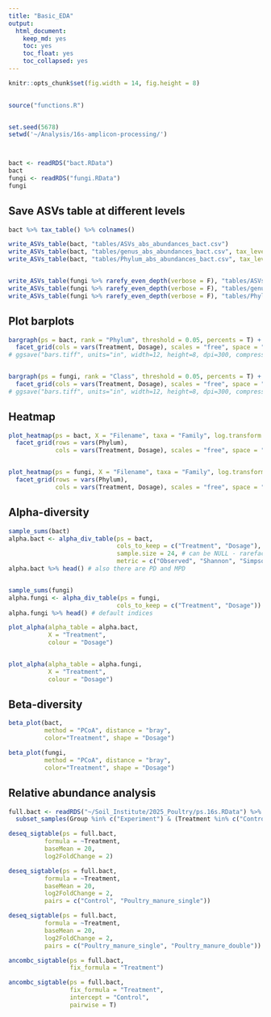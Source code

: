 ```yaml
---
title: "Basic_EDA"
output: 
  html_document: 
    keep_md: yes
    toc: yes
    toc_float: yes
    toc_collapsed: yes
---
```


```r
knitr::opts_chunk$set(fig.width = 14, fig.height = 8)
 

source("functions.R")


set.seed(5678)
setwd('~/Analysis/16s-amplicon-processing/')



bact <- readRDS("bact.RData")
bact
fungi <- readRDS("fungi.RData")
fungi
```

## Save ASVs table at different levels

```r
bact %>% tax_table() %>% colnames()

write_ASVs_table(bact, "tables/ASVs_abs_abundances_bact.csv")
write_ASVs_table(bact, "tables/genus_abs_abundances_bact.csv", tax_level = "Genus")
write_ASVs_table(bact, "tables/Phylum_abs_abundances_bact.csv", tax_level = "Phylum")


write_ASVs_table(fungi %>% rarefy_even_depth(verbose = F), "tables/ASVs_raref_abundances_fungi.csv")
write_ASVs_table(fungi %>% rarefy_even_depth(verbose = F), "tables/genus_raref_abundances_fungi.csv", tax_level = "Genus")
write_ASVs_table(fungi %>% rarefy_even_depth(verbose = F), "tables/Phylum_raref_abundances_fungi.csv", tax_level = "Phylum")
```


## Plot barplots

```r
bargraph(ps = bact, rank = "Phylum", threshold = 0.05, percents = T) +
  facet_grid(cols = vars(Treatment, Dosage), scales = "free", space = "free")
# ggsave("bars.tiff", units="in", width=12, height=8, dpi=300, compression = 'lzw')


bargraph(ps = fungi, rank = "Class", threshold = 0.05, percents = T) +
  facet_grid(cols = vars(Treatment, Dosage), scales = "free", space = "free")
# ggsave("bars.tiff", units="in", width=12, height=8, dpi=300, compression = 'lzw')
```

## Heatmap

```r
plot_heatmap(ps = bact, X = "Filename", taxa = "Family", log.transform = T) + 
  facet_grid(rows = vars(Phylum), 
             cols = vars(Treatment, Dosage), scales = "free", space = "free")


plot_heatmap(ps = fungi, X = "Filename", taxa = "Family", log.transform = F) + 
  facet_grid(rows = vars(Phylum), 
             cols = vars(Treatment, Dosage), scales = "free", space = "free")
```

## Alpha-diversity

```r
sample_sums(bact)
alpha.bact <- alpha_div_table(ps = bact, 
                              cols_to_keep = c("Treatment", "Dosage"),
                              sample.size = 24, # can be NULL - rarefaction to the minimum
                              metric = c("Observed", "Shannon", "Simpson", "Chao1"))
alpha.bact %>% head() # also there are PD and MPD


sample_sums(fungi)
alpha.fungi <- alpha_div_table(ps = fungi, 
                              cols_to_keep = c("Treatment", "Dosage"))
alpha.fungi %>% head() # default indices
```

```r
plot_alpha(alpha_table = alpha.bact,
           X = "Treatment",
           colour = "Dosage")


plot_alpha(alpha_table = alpha.fungi,
           X = "Treatment",
           colour = "Dosage")
```


## Beta-diversity

```r
beta_plot(bact,
          method = "PCoA", distance = "bray", 
          color="Treatment", shape = "Dosage")

beta_plot(fungi,
          method = "PCoA", distance = "bray", 
          color="Treatment", shape = "Dosage")
```


## Relative abundance analysis

```r
full.bact <- readRDS("~/Soil_Institute/2025_Poultry/ps.16s.RData") %>%
  subset_samples(Group %in% c("Experiment") & (Treatment %in% c("Control", "Poultry_manure_single", "Poultry_manure_double")))
```


```r
deseq_sigtable(ps = full.bact, 
          formula = ~Treatment,
          baseMean = 20,
          log2FoldChange = 2)

deseq_sigtable(ps = full.bact, 
          formula = ~Treatment,
          baseMean = 20,
          log2FoldChange = 2,
          pairs = c("Control", "Poultry_manure_single"))

deseq_sigtable(ps = full.bact, 
          formula = ~Treatment,
          baseMean = 20,
          log2FoldChange = 2,
          pairs = c("Poultry_manure_single", "Poultry_manure_double"))
```

```r
ancombc_sigtable(ps = full.bact,
                 fix_formula = "Treatment")

ancombc_sigtable(ps = full.bact,
                 fix_formula = "Treatment",
                 intercept = "Control",
                 pairwise = T)

```

